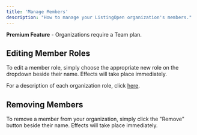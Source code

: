 ```yaml
---
title: 'Manage Members'
description: "How to manage your ListingOpen organization's members."
---
```


<Tip>**Premium Feature** - Organizations require a Team plan.</Tip>

## Editing Member Roles

To edit a member role, simply choose the appropriate new role on the dropdown beside their name. Effects will take place immediately.

For a description of each organization role, click [here](/organization/invite).

## Removing Members

To remove a member from your organization, simply click the "Remove" button beside their name. Effects will take place immediately.

